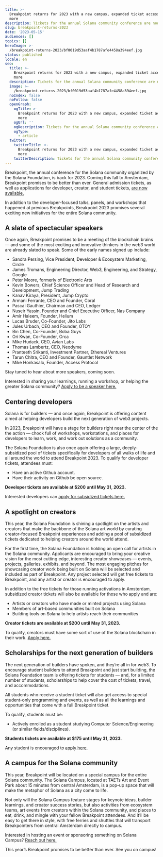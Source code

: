 ```yaml
---
title: >-
  Breakpoint returns for 2023 with a new campus, expanded ticket access, and
  more
description: Tickets for the annual Solana community conference are now on sale.
slug: breakpoint-returns-2023
date: '2023-05-15'
audiences: []
topics: []
heroImage: >-
  /breakpoint-returns-2023/bf0019d53aaf4b1787afe4458a394eef.jpg
status: published
locale: en
seo:
  title: >-
    Breakpoint returns for 2023 with a new campus, expanded ticket access, and
    more
  description: Tickets for the annual Solana community conference are now on sale.
  image: >-
    /breakpoint-returns-2023/bf0019d53aaf4b1787afe4458a394eef.jpg
  noIndex: false
  noFollow: false
  openGraph:
    ogTitle: >-
      Breakpoint returns for 2023 with a new campus, expanded ticket access, and
      more
    ogUrl: ''
    ogDescription: Tickets for the annual Solana community conference are now on sale.
    ogType:
      - article
  twitter:
    twitterTitle: >-
      Breakpoint returns for 2023 with a new campus, expanded ticket access, and
      more
    twitterDescription: Tickets for the annual Solana community conference are now on sale.
---
```


Breakpoint, the annual conference for the Solana community organized by the Solana Foundation, is back for 2023. Coming this fall to Amsterdam, Breakpoint promises to be better than ever. General admission tickets, as well as applications for developer, creator, and student tickets, [are now available.](https://solana.com/breakpoint?ref=solana.ghost.io)

In addition to the developer-focused talks, panels, and workshops that happened at previous Breakpoints, Breakpoint 2023 promises several exciting new initiatives for the entire Solana community.

## **A slate of spectacular speakers**

Once again, Breakpoint promises to be a meeting of the blockchain brains — and some of the most exciting and innovative thinkers in the web3 world are already slated to speak. Some of the early names signed up include:

-   Sandra Persing, Vice President, Developer & Ecosystem Marketing, Circle
-   James Tromans, Engineering Director, Web3, Engineering, and Strategy, Google
-   Peter Moore, formerly of Electronic Arts
-   Kevin Bowers, Chief Science Officer and Head of Research and Development, Jump Trading
-   Kanav Kiraya, President, Jump Crypto
-   Armani Ferrante, CEO and Founder, Coral
-   Pascal Gauthier, Chairman and CEO, Ledger
-   Nuseir Yassin, Founder and Chief Executive Officer, Nas Company
-   Amir Haleem, Founder, Helium
-   Lucas Bruder, Co-Founder, Jito Labs
-   Jules Urbach, CEO and Founder, OTOY
-   Bin Chen, Co-Founder, Boba Guys
-   Ori Kwan, Co-Founder, Orca
-   Mike Hudack, CEO, Avian Labs
-   Thomas Lambertz, CEO, Neodyme
-   Pranteeth Srikanti, Investment Partner, Ethereal Ventures
-   Tarun Chitra, CEO and Founder, Gauntlet Network
-   Mike Honkasalo, Founder, Access Protocol

Stay tuned to hear about more speakers, coming soon.

Interested in sharing your learnings, running a workshop, or helping the greater Solana community? [Apply to be a speaker here.](https://form.typeform.com/to/b8pzk15S?ref=solana.ghost.io)

## **Centering developers**

Solana is for builders — and once again, Breakpoint is offering content aimed at helping developers build the next generation of web3 projects.

In 2023, Breakpoint will have a stage for builders right near the center of the the action — chock full of workshops, workstations, and places for developers to learn, work, and work out solutions as a community.

The Solana Foundation is also once again offering a large, deeply-subsidized pool of tickets specifically for developers of all walks of life and all around the world to attend Breakpoint 2023. To qualify for developer tickets, attendees must:

-   Have an active Github account.
-   Have their activity on Github be open source.

**Developer tickets are available at $200 until May 31, 2023.**

Interested developers can [apply for subsidized tickets here.](https://solanafoundation.typeform.com/developers?ref=solana.ghost.io)

## **A spotlight on creators**

This year, the Solana Foundation is shining a spotlight on the artists and creators that make the backbone of the Solana art world by curating creator-focused Breakpoint experiences and adding a pool of subsidized tickets dedicated to helping creators around the world attend.

For the first time, the Solana Foundation is holding an open call for artists in the Solana community. Applicants are encouraged to bring your creative vision for the most cutting edge, interesting creator showcases — events, projects, galleries, exhibits, and beyond. The most engaging pitches for showcasing creator work being built on Solana will be selected and included as part of Breakpoint. Any project selected will get free tickets to Breakpoint, and any artist or creator is encouraged to apply.

In addition to the free tickets for those running activations in Amsterdam, subsidized creator tickets will also be available for those who apply and are:

-   Artists or creators who have made or minted projects using Solana
-   Members of art-based communities built on Solana
-   Building tools on Solana to help artists reach their communities

**Creator tickets are available at $200 until May 31, 2023.**

To qualify, creators must have some sort of use of the Solana blockchain in their work. [Apply here.](https://solanafoundation.typeform.com/creators?ref=solana.ghost.io)

## **Scholarships for the next generation of builders**

The next generation of builders have spoken, and they’re all in for web3. To encourage student builders to attend Breakpoint and just start building, the Solana Foundation team is offering tickets for students — and, for a limited number of students, scholarships to help cover the cost of tickets, travel, and accommodations.

All students who receive a student ticket will also get access to special student-only programming and events, as well as all the learnings and opportunities that come with a full Breakpoint ticket.

To qualify, students must be:

-   Actively enrolled as a student studying Computer Science/Engineering (or similar fields/disciplines).

**Students tickets are available at $175 until May 31, 2023.**

Any student is encouraged to [apply here.](https://solanafoundation.typeform.com/students?ref=solana.ghost.io)

## **A campus for the Solana community**

This year, Breakpoint will be located on a special campus for the entire Solana community. The Solana Campus, located at TAETs Art and Event Park about 15 minutes from central Amsterdam, is a pop-up space that will make the metaphor of Solana as a city come to life.

Not only will the Solana Campus feature stages for keynote ideas, builder learnings, and creator success stories, but also activities from ecosystem teams, art events from creators within the Solana community, and places to eat, drink, and mingle with your fellow Breakpoint attendees. And it’ll be easy to get there in style, with free ferries and shuttles that will transport Breakpointers from central Amsterdam directly to campus.

Interested in hosting an event or sponsoring something on Solana Campus? [Reach out here.](https://form.typeform.com/to/s5bBaKn1?ref=solana.ghost.io)

This year’s Breakpoint promises to be better than ever. See you on campus!
